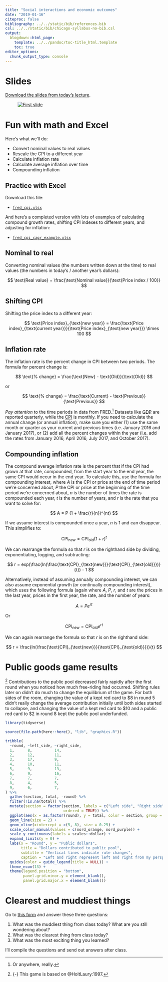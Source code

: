 ```yaml
---
title: "Social interactions and economic outcomes"
date: "2019-01-16"
citeproc: false
bibliography: ../../static/bib/references.bib
csl: ../../static/bib/chicago-syllabus-no-bib.csl
output:
  blogdown::html_page:
    template: ../../pandoc/toc-title_html.template
    toc: true
editor_options: 
  chunk_output_type: console
---
```


# Slides

[Download the slides from today's lecture](/slides/MPA-612_2019-01-16.pdf).

<figure>
[![First slide](/images/slides/slides_2019-01-16.png)](/slides/MPA-612_2019-01-16.pdf)
</figure>


# Fun with math and Excel

Here's what we'll do:

- Convert nominal values to real values
- Rescale the CPI to a different year
- Calculate inflation rate
- Calculate average inflation over time
- Compounding inflation

## Practice with Excel

Download this file:

- [<i class="fas fa-file-excel"></i> `fred_cpi.xlsx`](/data/fred_cpi.xlsx)

And here's a completed version with lots of examples of calculating compound growth rates, shifting CPI indexes to different years, and adjusting for inflation:

- [<i class="fas fa-file-excel"></i> `fred_cpi_cagr_example.xlsx`](/files/fred_cpi_cagr_example.xlsx)

## Nominal to real

Converting nominal values (the numbers written down at the time) to real values (the numbers in today's / another year's dollars):

$$
\text{Real value} = \frac{\text{Nominal value}}{\text{Price index / 100}}
$$

## Shifting CPI

Shifting the price index to a different year:

$$
\text{Price index}_{\text{new year}} = \frac{\text{Price index}_{\text{current year}}}{\text{Price index}_{\text{new year}}} \times 100
$$

## Inflation rate

The inflation rate is the percent change in CPI between two periods. The formula for percent change is:

$$
\text{% change} = \frac{\text{New} - \text{Old}}{\text{Old}}
$$

or

$$
\text{% change} = \frac{\text{Current} - \text{Previous}}{\text{Previous}}
$$

*Pay attention* to the time periods in data from FRED.^[Or anywhere, really.] Datasets like [GDP](https://fred.stlouisfed.org/series/GDP) are reported quarterly, while the [CPI](https://fred.stlouisfed.org/series/CPIAUCSL) is monthly. If you need to calculate the annual change (or annual inflation), make sure you either (1) use the same month or quarter as your current and previous times (i.e. January 2016 and January 2017), or (2) add all the percent changes within the year (i.e. add the rates from January 2016, April 2016, July 2017, and October 2017).

## Compounding inflation

The compound average inflation rate is the percent that if the CPI had grown at that rate, compounded, from the start year to the end year, the same CPI would occur in the end year. To calculate this, use the formula for compounding interest, where $A$ is the CPI or price at the end of time period we're concerned about, $P$ the CPI or price at the beginning of the time period we're concerned about, $n$ is the number of times the rate is compounded each year, $t$ is the number of years, and $r$ is the rate that you want to solve for:

$$ 
A = P (1 + \frac{r}{n})^{nt} 
$$ 

If we assume interest is compounded once a year, $n$ is 1 and can disappear. This simplifies to:

$$
\text{CPI}_{\text{new}} = \text{CPI}_{\text{old}}(1 + r)^{t}
$$

We can rearrange the formula so that $r$ is on the righthand side by dividing, exponentiating, logging, and subtracting: 

$$
r = exp(\frac{ln(\frac{\text{CPI}_{\text{new}}}{\text{CPI}_{\text{old}}})}{t}) - 1
$$

Alternatively, instead of assuming annually compounding interest, we can also assume exponential growth (or continually compounding interest), which uses the following formula (again where $A$, $P$, $r$, and $t$ are the prices in the last year, prices in the first year, the rate, and the number of years:

$$
A = Pe^{rt}
$$

Or 

$$
\text{CPI}_{\text{new}} = \text{CPI}_{\text{old}}e^{rt}
$$

We can again rearrange the formula so that $r$ is on the righthand side:

$$
r = \frac{ln(\frac{\text{CPI}_{\text{new}}}{\text{CPI}_{\text{old}}})}{t}
$$


# Public goods game results

^[{-} This game is based on @HoltLaury:1997.] Contributions to the public pool decreased fairly rapidly after the first round when you noticed how much free-riding had occurred. Shifting rules later on didn't do much to change the equilibrium of the game. For both sides of the room, changing the value of a kept red card to \$8 in round 5 didn't really change the average contribution initially until both sides started to collapse, and changing the value of a kept red card to \$10 and a public red card to \$2 in round 8 kept the public pool underfunded.

```r
library(tidyverse)

source(file.path(here::here(), "lib", "graphics.R"))

tribble(
  ~round, ~left_side, ~right_side,
  1,      8,          14,
  2,      12,         11,
  3,      17,         9,
  4,      10,         11,
  5,      9,          13,
  6,      9,          16,
  7,      7,          7,
  8,      4,          5,
  9,      6,          7,
) %>%
  gather(section, total, -round) %>%
  filter(!is.na(total)) %>%
  mutate(section = factor(section, labels = c("Left side", "Right side"), 
                          ordered = TRUE)) %>%
  ggplot(aes(x = as.factor(round), y = total, color = section, group = section)) + 
  geom_line(size = 2) + 
  geom_vline(xintercept = c(5, 8), size = 0.25) +
  scale_color_manual(values = c(nord_orange, nord_purple)) +
  scale_y_continuous(labels = scales::dollar) +
  expand_limits(y = 0) +
  labs(x = "Round", y = "Public dollars",
       title = "Dollars contributed to public pool",
       subtitle = "Vertical lines indicate rule changes",
       caption = "Left and right represent left and right from my perspective") +
  guides(color = guide_legend(title = NULL)) +
  theme_econ(13) + 
  theme(legend.position = "bottom",
        panel.grid.minor.y = element_blank(),
        panel.grid.major.x = element_blank())
```


# Clearest and muddiest things

Go to [this form](https://goo.gl/forms/QfoTI9cFmwofixLD2) and answer these three questions:

1. What was the muddiest thing from class today? What are you still wondering about?
2. What was the clearest thing from class today? 
3. What was the most exciting thing you learned?

I'll compile the questions and send out answers after class.
